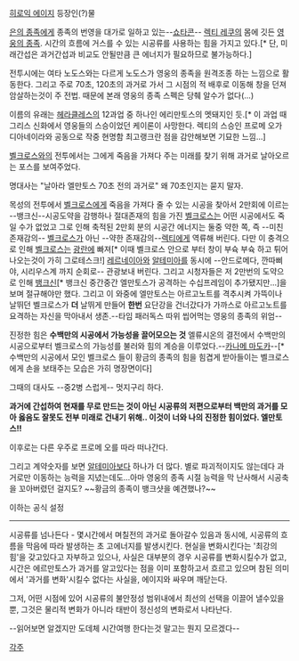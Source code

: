 [[히로익 에이지]] 등장인(?)물

[[은의 종족]]에게 종족의 번영을 대가로 일하고 있는--[[쇼타콘]]-- [[렉티 레쿠]]의 몸에 깃든 [[영웅의 종족]]. 시간의 흐름에 거스를 수 있는 시공류를 사용하는 힘을 가지고 있다.[* 단, 미래간섭은 과거간섭과 비교도 안될만큼 큰 에너지가 필요하므로 불가능하다.]

전투시에는 여타 노도스와는 다르게 노도스가 영웅의 종족을 원격조종 하는 느낌으로 활동한다. 그리고 주로 70초, 120초의 과거로 가서 그 시점의 적 배후로 이동해 창을 던져 암살하는것이 주 전법. 때문에 본래 영웅의 종족 스펙은 당췌 알수가 없다(...)

이름의 유래는 [[헤라클레스]]의 12과업 중 하나인 에리만토스의 멧돼지인 듯.[* 이 과업 때 그리스 신화에서 영웅들의 스승이었던 케이론이 사망한다. 렉티의 스승인 프로메 오가 디아네이라와 공동으로 작중 현명함 최고랭크란 점을 감안해보면 기묘한 느낌...]

[[벨크로스]]와의 전투에서는 그에게 죽음을 가져다 주는 미래를 찾기 위해 과거로 날아오르는 포스를 보여주었다. 

명대사는 "날아라 엘만토스 70초 전의 과거로"
왜 70초인지는 묻지 말자. 

목성의 전투에서 [[벨크로스]]에게 죽음을 가져다 줄 수 있는 시공을 찾아서 2만회에 이르는 --뱅크신--시공도약을 감행하나 절대존재의 힘을 가진 [[벨크로스]]는 어떤 시공에서도 죽일 수가 없었고 그로 인해 축적된 2만회 분의 시공간 에너지는 둘중 약한 쪽, 즉 --미친 존재감의-- [[벨크로스]]가 아닌 --약한 존재감의--[[렉티]]에게 역류해 버린다.
다만 이 충격으로 인해 [[벨크로스]]는 [[광란]]에 빠져[* 이때 벨크로스 안으로 부터 창이 부슉 부슉 하고 튀어나오는것이 가히 그로테스크!] [[레르네이아]]와 [[알테미아]]를 동시에 --안드로메다, 깐따삐야, 시리우스계 까지 순회로-- 관광보내 버린다. 그리고 시청자들은 저 2만번의 도약으로 인해 [[뱅크신]][* 뱅크신 중간중간 엘만토스가 공격하는 수십프레임이 추가됐지만...]을 보며 절규해야만 했다. 그리고 이 와중에 엘만토스는 아르고노트를 격추시켜 가뜩이나 날뛰던 벨크로스가 '''더''' 날뛰게 만들어 '''한번''' 요단강을 건너갔다가 가까스로 아르고노트를 요격하는 자신을 막아내서 생존.--타임 패러독스 따위 씹어먹는 영웅의 종족의 위엄-- 

진정한 힘은 '''수백만의 시공에서 가능성을 끌어모으는 것'''
엘류시온의 결전에서 수백만의 시공으로부터 벨크로스의 가능성를 불러와 힘의 계승을 이루었다.--[[카나메 마도카]]--[* 수백만의 시공에서 모인 벨크로스 들이 황금의 종족의 힘을 힘겹게 받아들이는 벨크로스 에게 손을 보태주는 모습은 가히 명장면이다] 

그때의 대사도 --중2병 스럽게-- 멋지구리 하다.

'''과거에 간섭하여 현재를 무로 만드는 것이 아닌 시공류의 저편으로부터 백만의 과거를 모아 옳음도 잘못도 전부 미래로 건내기 위해..  이것이 너와 나의 진정한 힘이었다. 엘만토스!!'''

이후로는 다른 우주로 프로메 오를 따라 떠나간다. 

그리고 계약숫자를 보면 [[알테미아]]보다 하나가 더 많다. 별로 파괴적이지도 않는데다 과거로만 이동하는 능력을 지녔는데도...아마 영웅의 종족 시절 능력을 막 난사해서 시공축을 꼬아버렸던 걸지도? ~~황금의 종족이 뱅크샷을 예견했나?~~

이하는 공식 설정
-------------------
시공류를 넘나든다  -  몇시간에서 며칠전의 과거로 돌아갈수 있음과 동시에, 시공류의 흐름을 막음에 따라 발생하는 초 고에너지를 발생시킨다. 현실을 변화시킨다는 '최강의 힘'을 갖고있다고 자부하고 있으나, 사실은 대부분의 경우 시공류를 변화시킬수가 없고, 시간은 에르만토스가 과거를 알고있다는 점을 이미 포함하고서 흐르고 있으며 참된 의미에서 '과거를 변화'시킬수 없다는 사실을, 에이지와 싸우며 깨닫는다.
 
그저, 어떤 시점에 있어 시공류의 불안정성 범위내에서 최선의 선택을 이끌어 낼수있을 뿐, 그것은 물리적 변화가 아니라 태반이 정신성의 변화로서 나타난다.

--읽어보면 알겠지만 도데체 시간여행 한다는것 말고는 뭔지 모르겠다--

[[각주]]
